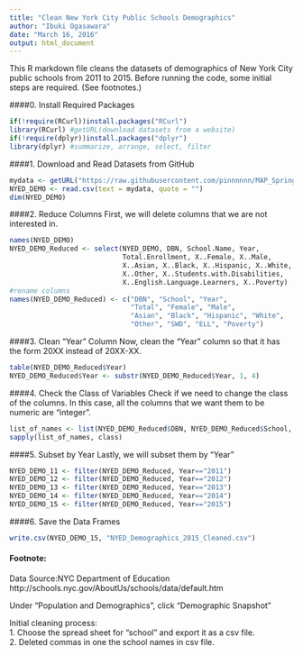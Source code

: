 ```yaml
---
title: "Clean New York City Public Schools Demographics"
author: "Ibuki Ogasawara"
date: "March 16, 2016"
output: html_document
---
```

This R markdown file cleans the datasets of demographics of New York City public schools from 2011 to 2015. Before running the code, some initial steps are required. (See footnotes.) 

####0. Install Required Packages
```r
if(!require(RCurl))install.packages("RCurl")
library(RCurl) #getURL(download datasets from a website)
if(!require(dplyr))install.packages("dplyr")
library(dplyr) #summarize, arrange, select, filter
```

####1. Download and Read Datasets from GitHub
```r
mydata <- getURL("https://raw.githubusercontent.com/pinnnnnn/MAP_Spring_2016/master/NYED%20Demographics/NYED_Demographics.csv")
NYED_DEMO <- read.csv(text = mydata, quote = "")
dim(NYED_DEMO)
```

####2. Reduce Columns
First, we will delete columns that we are not interested in. 
```r
names(NYED_DEMO)
NYED_DEMO_Reduced <- select(NYED_DEMO, DBN, School.Name, Year,
                            Total.Enrollment, X..Female, X..Male,
                            X..Asian, X..Black, X..Hispanic, X..White, 
                            X..Other, X..Students.with.Disabilities, 
                            X..English.Language.Learners, X..Poverty)
#rename columns
names(NYED_DEMO_Reduced) <- c("DBN", "School", "Year", 
                              "Total", "Female", "Male", 
                              "Asian", "Black", "Hispanic", "White", 
                              "Other", "SWD", "ELL", "Poverty")
```

####3. Clean "Year" Column
Now, clean the "Year" column so that it has the form 20XX instead of 20XX-XX. 
```r
table(NYED_DEMO_Reduced$Year)
NYED_DEMO_Reduced$Year <- substr(NYED_DEMO_Reduced$Year, 1, 4)
```

####4. Check the Class of Variables
Check if we need to change the class of the columns. In this case, all the columns that we want them to be numeric are "integer".
```r
list_of_names <- list(NYED_DEMO_Reduced$DBN, NYED_DEMO_Reduced$School, NYED_DEMO_Reduced$Year, NYED_DEMO_Reduced$Total, NYED_DEMO_Reduced$Female, NYED_DEMO_Reduced$Male, NYED_DEMO_Reduced$Asian, NYED_DEMO_Reduced$Black, NYED_DEMO_Reduced$Hispanic, NYED_DEMO_Reduced$White, NYED_DEMO_Reduced$Other, NYED_DEMO_Reduced$SWD, NYED_DEMO_Reduced$ELL, NYED_DEMO_Reduced$Poverty)
sapply(list_of_names, class)
```

####5. Subset by Year
Lastly, we will subset them by "Year"
```r
NYED_DEMO_11 <- filter(NYED_DEMO_Reduced, Year=="2011")
NYED_DEMO_12 <- filter(NYED_DEMO_Reduced, Year=="2012")
NYED_DEMO_13 <- filter(NYED_DEMO_Reduced, Year=="2013")
NYED_DEMO_14 <- filter(NYED_DEMO_Reduced, Year=="2014")
NYED_DEMO_15 <- filter(NYED_DEMO_Reduced, Year=="2015")
```

####6. Save the Data Frames
```r
write.csv(NYED_DEMO_15, "NYED_Demographics_2015_Cleaned.csv")
```

#### Footnote:

Data Source:NYC Department of Education  
http://schools.nyc.gov/AboutUs/schools/data/default.htm  

Under "Population and Demographics", click "Demographic Snapshot"  

Initial cleaning process:  
1. Choose the spread sheet for "school" and export it as a csv file.  
2. Deleted commas in one the school names in csv file. 